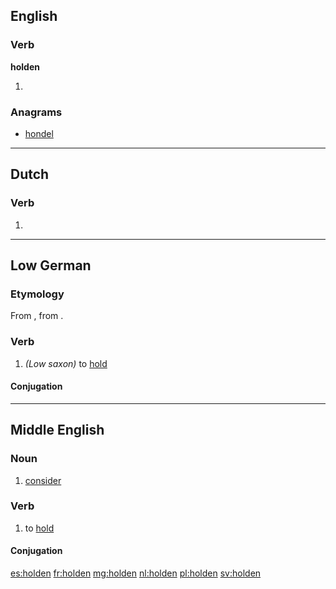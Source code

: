 ==English==

===Verb===
'''holden'''

# {{archaic}} {{past participle of|hold}}

===Anagrams===
* [[hondel#English|hondel]]

----

==Dutch==

===Verb===
{{head|nl}}

# {{nl-verb-form|n=pl|t=past|m=ind+subj|hollen}}

----

==Low German==

===Etymology===
From {{etyl|osx|nds}} {{term|haldan|lang=osx}}, from {{etyl|gem-pro|nds}} {{recons|haldanan|lang=gem-pro}}.

===Verb===
{{head|nds|verb}}

# ''(Low saxon)'' to [[hold]]

====Conjugation====
{{nds-conj-st|class=7|hold|hold|hölt|heald|heald|hold}}

----

==Middle English==
{{attention|enm|not a noun}}

===Noun===
{{head|enm|noun}}

# [[consider]]

===Verb===
{{head|enm|verb}}

# to [[hold]]

====Conjugation====
{{enm-conj|type=strong|holde|holdeþ, holden|holdest|holdeþ, holden|holdeþ|holdeþ, holden|holde|holden|holdende, holdinge|(y)holden|held(e)|helden|helde(st)|helden|held(e)|helden|helde|helde|hold(e)|holdeþ}}

[[es:holden]]
[[fr:holden]]
[[mg:holden]]
[[nl:holden]]
[[pl:holden]]
[[sv:holden]]